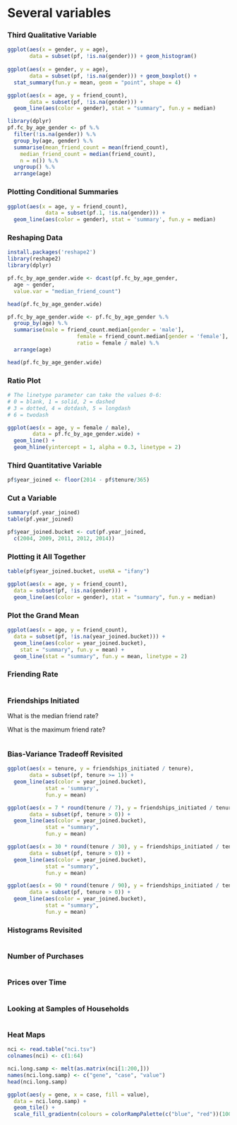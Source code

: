 Several variables
========================================================
### Third Qualitative Variable
```r
ggplot(aes(x = gender, y = age),
       data = subset(pf, !is.na(gender))) + geom_histogram()
       
ggplot(aes(x = gender, y = age),
       data = subset(pf, !is.na(gender))) + geom_boxplot() +
  stat_summary(fun.y = mean, geom = "point", shape = 4)

ggplot(aes(x = age, y = friend_count),
       data = subset(pf, !is.na(gender))) + 
  geom_line(aes(color = gender), stat = "summary", fun.y = median)

library(dplyr)
pf.fc_by_age_gender <- pf %.%
  filter(!is.na(gender)) %.%
  group_by(age, gender) %.%
  summarise(mean_friend_count = mean(friend_count),
    median_friend_count = median(friend_count),
    n = n()) %.%
  ungroup() %.%
  arrange(age)
```


### Plotting Conditional Summaries
```r
ggplot(aes(x = age, y = friend_count), 
            data = subset(pf.1, !is.na(gender))) +   
  geom_line(aes(color = gender), stat = 'summary', fun.y = median)
```


### Reshaping Data
```r
install.packages('reshape2')
library(reshape2)
library(dplyr)

pf.fc_by_age_gender.wide <- dcast(pf.fc_by_age_gender,
  age ~ gender,
  value.var = "median_friend_count")

head(pf.fc_by_age_gender.wide)

pf.fc_by_age_gender.wide <- pf.fc_by_age_gender %.% 
  group_by(age) %.% 
  summarise(male = friend_count.median[gender = 'male'], 
                      female = friend_count.median[gender = 'female'], 
                      ratio = female / male) %.% 
  arrange(age)

head(pf.fc_by_age_gender.wide)
```


### Ratio Plot
```r
# The linetype parameter can take the values 0-6:
# 0 = blank, 1 = solid, 2 = dashed
# 3 = dotted, 4 = dotdash, 5 = longdash
# 6 = twodash

ggplot(aes(x = age, y = female / male),
        data = pf.fc_by_age_gender.wide) + 
  geom_line() +
  geom_hline(yintercept = 1, alpha = 0.3, linetype = 2)
```


### Third Quantitative Variable
```r
pf$year_joined <- floor(2014 - pf$tenure/365)
```


### Cut a Variable
```r
summary(pf.year_joined)
table(pf.year_joined)

pf$year_joined.bucket <- cut(pf.year_joined,
  c(2004, 2009, 2011, 2012, 2014))
```


### Plotting it All Together
```r
table(pf$year_joined.bucket, useNA = "ifany")

ggplot(aes(x = age, y = friend_count),
  data = subset(pf, !is.na(gender))) +
  geom_line(aes(color = gender), stat = "summary", fun.y = median)
```


### Plot the Grand Mean
```r
ggplot(aes(x = age, y = friend_count),
  data = subset(pf, !is.na(year_joined.bucket))) +
  geom_line(aes(color = year_joined.bucket), 
    stat = "summary", fun.y = mean) +
  geom_line(stat = "summary", fun.y = mean, linetype = 2)
```


### Friending Rate
```r

```


### Friendships Initiated

What is the median friend rate?

What is the maximum friend rate?

```r

```


### Bias-Variance Tradeoff Revisited
```r

ggplot(aes(x = tenure, y = friendships_initiated / tenure),
       data = subset(pf, tenure >= 1)) +
  geom_line(aes(color = year_joined.bucket),
            stat = 'summary',
            fun.y = mean)

ggplot(aes(x = 7 * round(tenure / 7), y = friendships_initiated / tenure),
       data = subset(pf, tenure > 0)) +
  geom_line(aes(color = year_joined.bucket),
            stat = "summary",
            fun.y = mean)

ggplot(aes(x = 30 * round(tenure / 30), y = friendships_initiated / tenure),
       data = subset(pf, tenure > 0)) +
  geom_line(aes(color = year_joined.bucket),
            stat = "summary",
            fun.y = mean)

ggplot(aes(x = 90 * round(tenure / 90), y = friendships_initiated / tenure),
       data = subset(pf, tenure > 0)) +
  geom_line(aes(color = year_joined.bucket),
            stat = "summary",
            fun.y = mean)

```


### Histograms Revisited
```r

```


### Number of Purchases
```r

```


### Prices over Time
```r

```


### Looking at Samples of Households
```r

```


### Heat Maps
```r
nci <- read.table("nci.tsv")
colnames(nci) <- c(1:64)
```

```r
nci.long.samp <- melt(as.matrix(nci[1:200,]))
names(nci.long.samp) <- c("gene", "case", "value")
head(nci.long.samp)

ggplot(aes(y = gene, x = case, fill = value),
  data = nci.long.samp) +
  geom_tile() +
  scale_fill_gradientn(colours = colorRampPalette(c("blue", "red"))(100))
```
